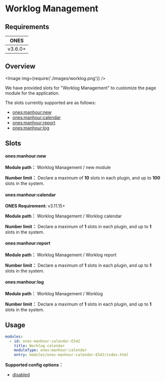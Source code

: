 # Worklog Management


## Requirements

| **ONES** |
| :------: |
| v3.6.0+  |

## Overview

<Image img={require('./images/worklog.png')} />

We have provided slots for "Worklog Management" to customize the page module for the application.

The slots currently supported are as follows:

- [ones:manhour:new](#onesmanhournew)
- [ones:manhour:calendar](#onesmanhourcalendar)
- [ones:manhour:report](#onesmanhourreport)
- [ones:manhour:log](#onesmanhourlog)

## Slots

#### ones:manhour:new

**Module path：** Worklog Management / new module

**Number limit：** Declare a maximum of **10** slots in each plugin, and up to **100** slots in the system.

#### ones:manhour:calendar

**ONES Requirement:** v3.11.15+

**Module path：** Worklog Management / Worklog calendar

**Number limit：** Declare a maximum of **1** slots in each plugin, and up to **1** slots in the system.

#### ones:manhour:report

**Module path：** Worklog Management / Worklog report

**Number limit：** Declare a maximum of **1** slots in each plugin, and up to **1** slots in the system.

#### ones:manhour:log

**Module path：** Worklog Management / Worklog

**Number limit：** Declare a maximum of **1** slots in each plugin, and up to **1** slots in the system.

## Usage

```yaml
modules:
  - id: ones-manhour-calendar-E542
    title: Worklog calendar
    moduleType: ones:manhour:calendar
    entry: modules/ones-manhour-calendar-E542/index.html
```

**Supported config options：**

- [disabled](../../../../reference/config/plugin.md#disabled)
